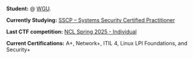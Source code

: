 **Student:** @ [WGU](https://www.wgu.edu/).

**Currently Studying:** [SSCP – Systems Security Certified Practitioner](https://www.isc2.org/certifications/sscp)

**Last CTF competition:** [NCL Spring 2025 - Individual](https://nationalcyberleague.org/competition)

**Current Certifications:** A+, Network+, ITIL 4, Linux LPI Foundations, and Security+